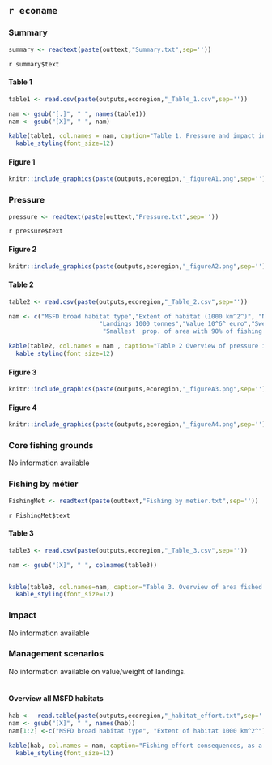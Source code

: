 ## `r econame` {.tabset}
### Summary {.tabset } 

```r
summary <- readtext(paste(outtext,"Summary.txt",sep=''))
```
`r summary$text`

#### Table 1
```r
table1 <- read.csv(paste(outputs,ecoregion,"_Table_1.csv",sep=''))

nam <- gsub("[.]", " ", names(table1))
nam <- gsub("[X]", " ", nam)

kable(table1, col.names = nam, caption="Table 1. Pressure and impact indicators for 2013-2018",format = "html", table.attr = "style='width:80%;'", align=c('l','c','c','c')) %>% 
  kable_styling(font_size=12)
```

#### Figure 1

```r
knitr::include_graphics(paste(outputs,ecoregion,"_figureA1.png",sep=''))
```

### Pressure {.tabset }

```r
pressure <- readtext(paste(outtext,"Pressure.txt",sep=''))
```
`r pressure$text`

#### Figure 2
```r
knitr::include_graphics(paste(outputs,ecoregion,"_figureA2.png",sep=''))
```

#### Table 2
```r
table2 <- read.csv(paste(outputs,ecoregion,"_Table_2.csv",sep=''))

nam <- c("MSFD broad habitat type","Extent of habitat (1000 km^2^)", "Number of grid cells",
                         "Landings 1000 tonnes","Value 10^6^ euro","Swept area 1000 km^2^","Average intensity (I-1)","Prop. of area in fished grid cells (I-2)", "Prop. of area fished per year (I-3)",
                          "Smallest  prop. of area with 90% of fishing effort (I-4)")

kable(table2, col.names = nam , caption="Table 2 Overview of pressure indicators of all mobile bottom-contacting gears per broad-scale habitat averaged for 2013-2018. I refers to the indicators in Table 1.") %>%
  kable_styling(font_size=12)
```


#### Figure 3
```r
knitr::include_graphics(paste(outputs,ecoregion,"_figureA3.png",sep=''))
```

#### Figure 4
```r
knitr::include_graphics(paste(outputs,ecoregion,"_figureA4.png",sep=''))
```

### Core fishing grounds {.tabset }
No information available

### Fishing by métier {.tabset } 
```r
FishingMet <- readtext(paste(outtext,"Fishing by metier.txt",sep=''))
```
`r FishingMet$text`

#### Table 3
```r
table3 <- read.csv(paste(outputs,ecoregion,"_Table_3.csv",sep=''))

nam <- gsub("[X]", " ", colnames(table3))


kable(table3, col.names=nam, caption="Table 3. Overview of area fished (sum of swept area), landings and value for the different metiers. Area fished in 1000 km2, weight of landings in 1000 tonnes, value of landings in 10^6 euro.") %>%
  kable_styling(font_size=12)

```

### Impact {.tabset } 
No information available

### Management scenarios  {.tabset }
No information available on value/weight of landings. 
<br>
<br>

#### Overview all MSFD habitats

```r
hab <-  read.table(paste(outputs,ecoregion,"_habitat_effort.txt",sep=''),header=T,sep=",",  colClasses = 'character')
nam <- gsub("[X]", " ", names(hab))
nam[1:2] <-c("MSFD broad habitat type", "Extent of habitat 1000 km^2^")

kable(hab, col.names = nam, caption="Fishing effort consequences, as a % relative to total swept area, of protecting a certain fraction of each broad habitat type sorted from low to high fished c-squares",format = "html", table.attr = "style='width:90%;'", align='l') %>% 
  kable_styling(font_size=12)

```

## {-}
